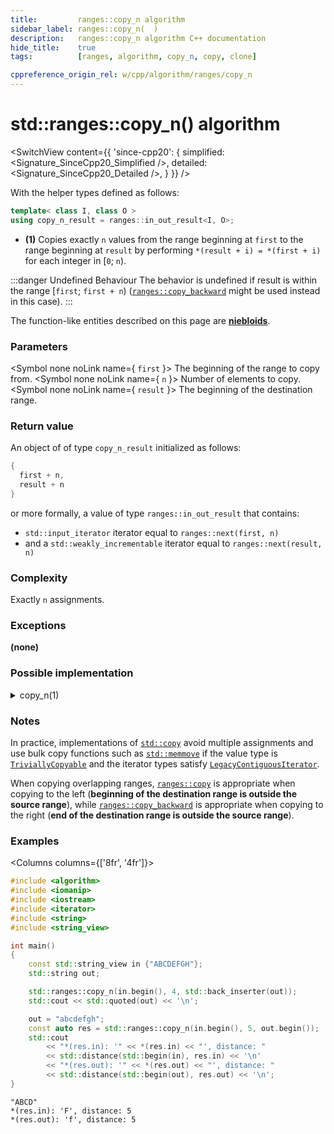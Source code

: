 ```yaml
---
title:         ranges::copy_n algorithm
sidebar_label: ranges::copy_n(  )
description:   ranges::copy_n algorithm C++ documentation
hide_title:    true
tags:          [ranges, algorithm, copy_n, copy, clone]

cppreference_origin_rel: w/cpp/algorithm/ranges/copy_n
---
```



<!-- Terms -->


<!----------------- Codes ---------------------->


# std::ranges::copy_n() algorithm

<SwitchView content={{
	'since-cpp20': {
		simplified:	<Signature_SinceCpp20_Simplified />,
		detailed:	<Signature_SinceCpp20_Detailed />,
	}
}} />

With the helper types defined as follows:
```cpp
template< class I, class O >
using copy_n_result = ranges::in_out_result<I, O>;
```

- **(1)** Copies exactly `n` values from the range beginning at `first` to the range beginning at `result` by performing `*(result + i) = *(first + i)` for each integer in [`0`; `n`).

:::danger Undefined Behaviour
The behavior is undefined if result is within the range [`first`; `first + n`) ([`ranges::copy_backward`](/docs/std/algo/ranges/copy_backward) might be used instead in this case).
:::

The function-like entities described on this page are [**niebloids**](/docs/std/algo/niebloids).

### Parameters

<SymbolTable>

  <Symbol none noLink name={ <code>first</code> }>
    The beginning of the range to copy from.
  </Symbol>
  <Symbol none noLink name={ <code>n</code> }>
    Number of elements to copy.
  </Symbol>
  <Symbol none noLink name={ <code>result</code> }>
    The beginning of the destination range.
  </Symbol>

</SymbolTable>

### Return value



An object of of type `copy_n_result` initialized as follows:
```cpp
{
  first + n,
  result + n
}
```
or more formally, a value of type `ranges::in_out_result` that contains:
- `std::input_iterator` iterator equal to `ranges::next(first, n)`
- and a `std::weakly_incrementable` iterator equal to `ranges::next(result, n)`

### Complexity

Exactly `n` assignments.

### Exceptions

**(none)**

### Possible implementation

<details>
<summary>copy_n(1)</summary>

```cpp

struct copy_n_fn
{
    template<std::input_iterator I, std::weakly_incrementable O>
    requires std::indirectly_copyable<I, O>
    constexpr ranges::copy_n_result<I, O>
        operator()(I first, std::iter_difference_t<I> n, O result) const
    {
        for (std::iter_difference_t<I> i {}; i != n; ++i, ++first, ++result)
            *result = *first;
        return {std::move(first), std::move(result)};
    }
};

inline constexpr copy_n_fn copy_n {};
```

</details>

### Notes

In practice, implementations of [`std::copy`](#) avoid multiple assignments and use bulk copy functions such as [`std::memmove`](#)
if the value type is [`TriviallyCopyable`](/docs/named_req/TriviallyCopyable) and the iterator types satisfy [`LegacyContiguousIterator`](/docs/named_req/LegacyContiguousIterator).

When copying overlapping ranges, [`ranges::copy`](#) is appropriate when copying to the left (**beginning of the destination range is outside the source range**),
while [`ranges::copy_backward`](/docs/algo/ordinary/copy_backward) is appropriate when copying to the right (**end of the destination range is outside the source range**).


### Examples

<Columns columns={['8fr', '4fr']}>
<div>

```cpp title='Main.cpp' showLineNumbers
#include <algorithm>
#include <iomanip>
#include <iostream>
#include <iterator>
#include <string>
#include <string_view>

int main()
{
    const std::string_view in {"ABCDEFGH"};
    std::string out;

    std::ranges::copy_n(in.begin(), 4, std::back_inserter(out));
    std::cout << std::quoted(out) << '\n';

    out = "abcdefgh";
    const auto res = std::ranges::copy_n(in.begin(), 5, out.begin());
    std::cout
        << "*(res.in): '" << *(res.in) << "', distance: "
        << std::distance(std::begin(in), res.in) << '\n'
        << "*(res.out): '" << *(res.out) << "', distance: "
        << std::distance(std::begin(out), res.out) << '\n';
}
```

</div>
<div>

```plaintext title="Output"
"ABCD"
*(res.in): 'F', distance: 5
*(res.out): 'f', distance: 5
```

</div>
</Columns>
